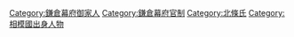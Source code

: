 {{catmore}}

[[Category:鎌倉幕府御家人|Category:鎌倉幕府御家人]]
[[Category:鎌倉幕府官制|Category:鎌倉幕府官制]]
[[Category:北條氏|Category:北條氏]]
[[Category:相模國出身人物|Category:相模國出身人物]]